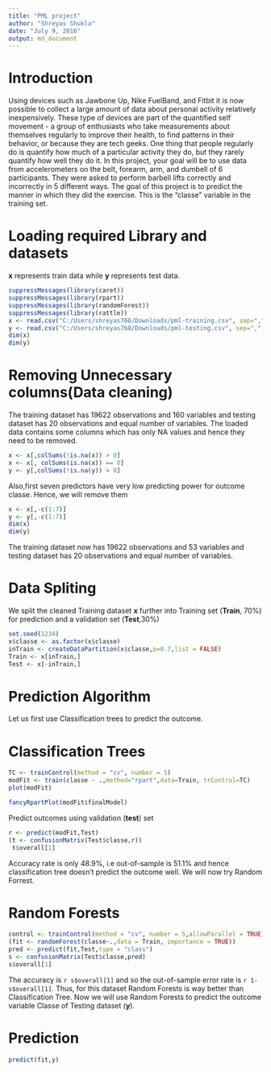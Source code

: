 ---
title: "PML project"
author: "Shreyas Shukla"
date: "July 9, 2016"
output: md_document
---
Introduction
=============

Using devices such as Jawbone Up, Nike FuelBand, and Fitbit it is now possible to collect a large amount of data about personal activity relatively inexpensively. These type of devices are part of the quantified self movement - a group of enthusiasts who take measurements about themselves regularly to improve their health, to find patterns in their behavior, or because they are tech geeks. One thing that people regularly do is quantify how much of a particular activity they do, but they rarely quantify how well they do it. In this project, your goal will be to use data from accelerometers on the belt, forearm, arm, and dumbell of 6 participants. They were asked to perform barbell lifts correctly and incorrectly in 5 different ways. The goal of this project is to predict the manner in which they did the exercise. This is the "classe" variable in the training set. 


Loading required Library and datasets
======================================
**x** represents train data while **y** represents test data.
```{r}
suppressMessages(library(caret))
suppressMessages(library(rpart))
suppressMessages(library(randomForest))
suppressMessages(library(rattle))
x <- read.csv("C:/Users/shreyas768/Downloads/pml-training.csv", sep=",", na.strings=c("","NA","#DIV/0!"), stringsAsFactor=FALSE, header = TRUE)
y <- read.csv("C:/Users/shreyas768/Downloads/pml-testing.csv", sep=",", na.strings=c("","NA","#DIV/0!), stringsAsFactors = FALSE", header =TRUE))
dim(x)
dim(y)
```


Removing Unnecessary columns(Data cleaning)
===========================================
The training dataset has 19622 observations and 160 variables and testing dataset has 20 observations and equal number of variables. The loaded data contains some columns which has only NA values and hence they need to be removed.

```{r}
x <- x[,colSums(!is.na(x)) > 0]
x <- x[, colSums(is.na(x)) == 0]
y <- y[,colSums(!is.na(y)) > 0]
```

Also,first seven predictors have very low predicting power for outcome classe. Hence, we will remove them
```{r}
x <- x[,-c(1:7)]
y <- y[,-c(1:7)]
dim(x)
dim(y)
```
The training dataset now has 19622 observations and 53 variables and testing dataset has 20 observations and equal number of variables.

Data Spliting
===============
We split the cleaned Training dataset **x** further into Training set (**Train**, 70%) for prediction and a validation set (**Test**,30%)  
```{r}
set.seed(1234)
x$classe <- as.factor(x$classe)
inTrain <- createDataPartition(x$classe,p=0.7,list = FALSE)
Train <- x[inTrain,]
Test <- x[-inTrain,]
```

Prediction Algorithm
====================

Let us first use Classification trees to predict the outcome.

Classification Trees
====================

```{r}
TC <- trainControl(method = "cv", number = 5)
modFit <- train(classe ~ .,method="rpart",data=Train, trControl=TC)
plot(modFit)
```
```{r}
fancyRpartPlot(modFit$finalModel)
```

Predict outcomes using validation (**test**) set
```{r}
r <- predict(modFit,Test)
(t <- confusionMatrix(Test$classe,r))
 t$overall[1]
```

Accuracy rate is only 48.9%, i.e out-of-sample is 51.1% and hence classification tree doesn't predict the outcome well. We will now try Random Forrest.

Random Forests
==============


```{r}
control <- trainControl(method = "cv", number = 5,allowParallel = TRUE)
(fit <- randomForest(classe~.,data = Train, importance = TRUE))
pred <- predict(fit,Test,type = "class")
s <- confusionMatrix(Test$classe,pred)
s$overall[1]
```

The accuracy is `r s$overall[1]` and so the out-of-sample error rate is `r 1-s$overall[1]`. Thus, for this dataset Random Forests is way better than Classification Tree. Now we will use Random Forests to predict the outcome variable Classe of Testing dataset (**y**).

Prediction
==========
```{r}
predict(fit,y)
```


